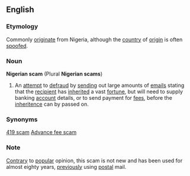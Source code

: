 ==English==
===Etymology===
Commonly [[originate]] from Nigeria, although the [[country]] of [[origin]] is often [[spoofed]].
===Noun===
'''Nigerian scam''' (Plural '''Nigerian scams''')
# An [[attempt]] to [[defraud]] by [[sending]] out large amounts of [[email]]s stating that the [[recipient]] has [[inherited]] a vast [[fortune]], but will need to supply banking [[account]] details, or to send payment for [[fee]]s, before the [[inheritence]] can by passed on.
===Synonyms===
[[419 scam]]
[[Advance fee scam]]
===Note===
[[Contrary]] to [[popular]] opinion, this scam is not new and has been used for almost eighty years, [[previously]] using [[postal]] mail.